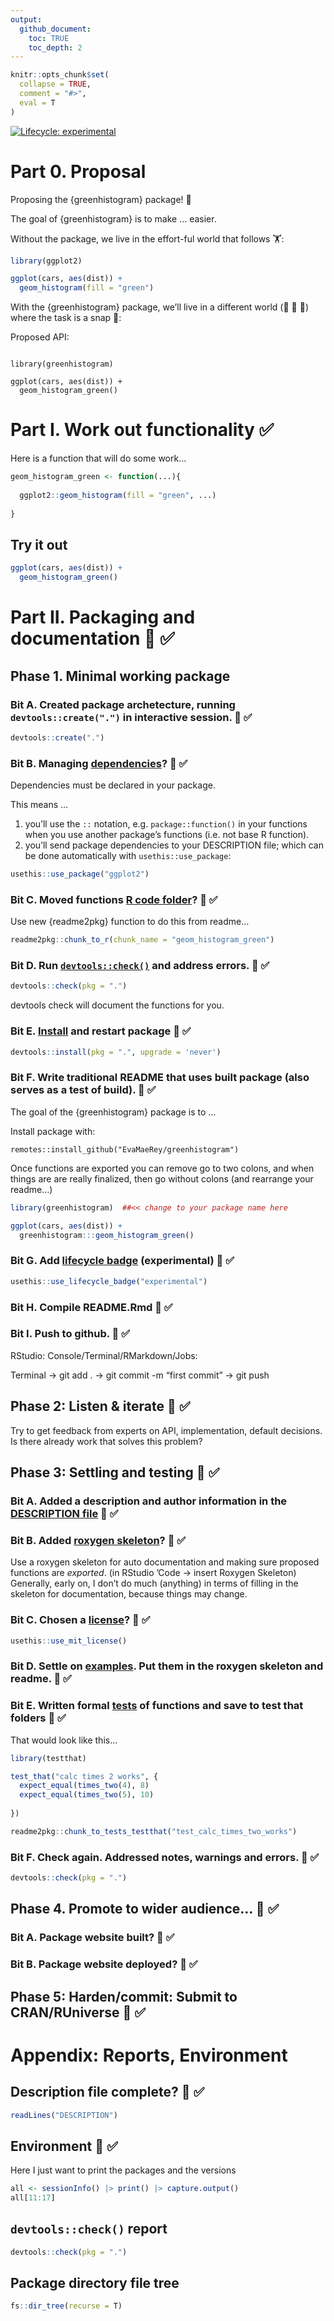 ```yaml
---
output: 
  github_document:
    toc: TRUE
    toc_depth: 2
---
```



```r
knitr::opts_chunk$set(
  collapse = TRUE,
  comment = "#>",
  eval = T
)
```

<!-- badges: start -->
  [![Lifecycle: experimental](https://img.shields.io/badge/lifecycle-experimental-orange.svg)](https://lifecycle.r-lib.org/articles/stages.html#experimental)
  <!-- badges: end -->  

# Part 0. Proposal

Proposing the {greenhistogram} package! 🦄 
<!-- (typical package introduction write up; but actually aspirational) -->

The goal of {greenhistogram} is to make ... easier.


Without the package, we live in the effort-ful world that follows 🏋:

```r
library(ggplot2)

ggplot(cars, aes(dist)) + 
  geom_histogram(fill = "green")
```

  
With the {greenhistogram} package, we'll live in a different world (🦄 🦄 🦄) where the task is a snap 🫰: 

Proposed API:

```

library(greenhistogram)

ggplot(cars, aes(dist)) + 
  geom_histogram_green()

```



# Part I. Work out functionality  ✅ 

Here is a function that will do some work...


```r
geom_histogram_green <- function(...){
  
  ggplot2::geom_histogram(fill = "green", ...)
  
}
```


## Try it out

```r
ggplot(cars, aes(dist)) + 
  geom_histogram_green()
```


# Part II. Packaging and documentation  🚧 ✅ 

## Phase 1. Minimal working package

### Bit A. Created package archetecture, running `devtools::create(".")` in interactive session. 🚧 ✅


```r
devtools::create(".")
```


### Bit B. Managing [dependencies](https://r-pkgs.org/dependencies-in-practice.html)? 🚧 ✅

Dependencies must be declared in your package.  

This means ...

1. you'll use the `::` notation, e.g. `package::function()` in your functions when you use another package's functions (i.e. not base R function).  
2. you'll send package dependencies to your DESCRIPTION
file; which can be done automatically with `usethis::use_package`:

```r
usethis::use_package("ggplot2")
```


### Bit C. Moved functions [R code folder](https://r-pkgs.org/code.html)? 🚧 ✅

Use new {readme2pkg} function to do this from readme...

```r
readme2pkg::chunk_to_r(chunk_name = "geom_histogram_green")
```



### Bit D. Run [`devtools::check()`](https://r-pkgs.org/whole-game.html#check) and address errors. 🚧 ✅

```r
devtools::check(pkg = ".")
```

devtools check will document the functions for you. 

### Bit E. [Install](https://r-pkgs.org/whole-game.html#install) and restart package 🚧 ✅

```r
devtools::install(pkg = ".", upgrade = 'never')
```


### Bit F. Write traditional README that uses built package (also serves as a test of build). 🚧 ✅ 

The goal of the {greenhistogram} package is to ...

Install package with:

```
remotes::install_github("EvaMaeRey/greenhistogram")
```

Once functions are exported you can remove go to two colons, and when things are are really finalized, then go without colons (and rearrange your readme...)

```r
library(greenhistogram)  ##<< change to your package name here

ggplot(cars, aes(dist)) + 
  greenhistogram:::geom_histogram_green()
```


### Bit G. Add [lifecycle badge](https://r-pkgs.org/lifecycle.html) (experimental) 🚧 ✅


```r
usethis::use_lifecycle_badge("experimental")
```

### Bit H. Compile README.Rmd 🚧 ✅

### Bit I. Push to github. 🚧 ✅


RStudio: Console/Terminal/RMarkdown/Jobs:

Terminal -> git add . -> git commit -m "first commit" -> git push

## Phase 2: Listen & iterate 🚧 ✅

Try to get feedback from experts on API, implementation, default decisions.  Is there already work that solves this problem? 


## Phase 3: Settling and testing 🚧 ✅ 

### Bit A. Added a description and author information in the [DESCRIPTION file](https://r-pkgs.org/description.html) 🚧 ✅

### Bit B. Added [roxygen skeleton](https://r-pkgs.org/man.html)? 🚧 ✅

Use a roxygen skeleton for auto documentation and making sure proposed functions are *exported*. (in RStudio 'Code -> insert Roxygen Skeleton) Generally, early on, I don't do much (anything) in terms of filling in the skeleton for documentation, because things may change.


### Bit C. Chosen a [license](https://r-pkgs.org/license.html)? 🚧 ✅


```r
usethis::use_mit_license()
```


### Bit D. Settle on [examples](https://r-pkgs.org/man.html#sec-man-examples).  Put them in the roxygen skeleton and readme. 🚧 ✅

### Bit E. Written formal [tests](https://r-pkgs.org/testing-basics.html) of functions and save to test that folders 🚧 ✅


That would look like this...

```r
library(testthat)

test_that("calc times 2 works", {
  expect_equal(times_two(4), 8)
  expect_equal(times_two(5), 10)
  
})
```


```r
readme2pkg::chunk_to_tests_testthat("test_calc_times_two_works")
```




### Bit F. Check again. Addressed notes, warnings and errors. 🚧 ✅


```r
devtools::check(pkg = ".")
```

## Phase 4. Promote to wider audience...  🚧 ✅ 

### Bit A. Package website built? 🚧 ✅


### Bit B. Package website deployed? 🚧 ✅

## Phase 5: Harden/commit: Submit to CRAN/RUniverse 🚧 ✅ 

# Appendix: Reports, Environment

## Description file complete?  🚧 ✅

```r
readLines("DESCRIPTION")
```

## Environment  🚧 ✅

Here I just want to print the packages and the versions

```r
all <- sessionInfo() |> print() |> capture.output()
all[11:17]
```

## `devtools::check()` report

```r
devtools::check(pkg = ".")
```

## Package directory file tree

```r
fs::dir_tree(recurse = T)
```



